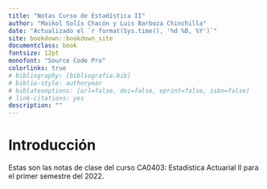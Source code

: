```yaml
--- 
title: "Notas Curso de Estadística II"
author: "Maikol Solís Chacón y Luis Barboza Chinchilla"
date: "Actualizado el `r format(Sys.time(), '%d %B, %Y')`"
site: bookdown::bookdown_site
documentclass: book
fontsize: 12pt
monofont: "Source Code Pro"
colorlinks: true
# bibliography: [bibliografia.bib]
# biblio-style: authoryear
# biblatexoptions: [url=false, doi=false, eprint=false, isbn=false]
# link-citations: yes
description: ""
---
```



# Introducción

Estas son las notas de clase del curso CA0403: Estadística Actuarial II para el primer semestre del 2022.
